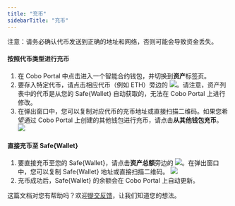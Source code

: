```yaml
---
title: "充币"
sidebarTitle: "充币"
---
```


注意：请务必确认代币发送到正确的地址和网络，否则可能会导致资金丢失。

#### 按照代币类型进行充币
1. 在 Cobo Portal 中点击进入一个智能合约钱包，并切换到**资产**标签页。
2. 要存入特定代币，请点击相应代币（例如 ETH）旁边的 <img src="/cn/images/smart-contract-wallet/button_deposit.svg" className="icon"></img>。请注意，资产列表中的代币是从您的 Safe&#123;Wallet&#125; 自动获取的，无法在 Cobo Portal 上进行修改。
3. 在弹出窗口中，您可以复制对应代币的充币地址或直接扫描二维码。如果您希望通过 Cobo Portal 上创建的其他钱包进行充币，请点击**从其他钱包充币**。
<img src="/cn/images/smart-contract-wallet/9.png" className="screenshot_modal"></img>

#### 直接充币至 Safe&#123;Wallet&#125;
1. 要直接充币至您的 Safe&#123;Wallet&#125;，请点击**资产总额**旁边的 <img src="/cn/images/smart-contract-wallet/button_deposit.svg" className="icon"></img>。在弹出窗口中，您可以复制 Safe&#123;Wallet&#125; 地址或直接扫描二维码。
<img src="/cn/images/smart-contract-wallet/10.png" className="screenshot_full_screen"></img>
2. 充币成功后，Safe&#123;Wallet&#125; 的余额会在 Cobo Portal 上自动更新。

<Tip>这篇文档对您有帮助吗？欢迎[提交反馈](https://forms.zohopublic.com/cobo/form/DocumentFeedbackForm/formperma/QvLOhxJv1_JMsJ-1dleZ8Itb_7rzN-LtgvsDdxosoVI?referrername=manuals)，让我们知道您的想法。</Tip>